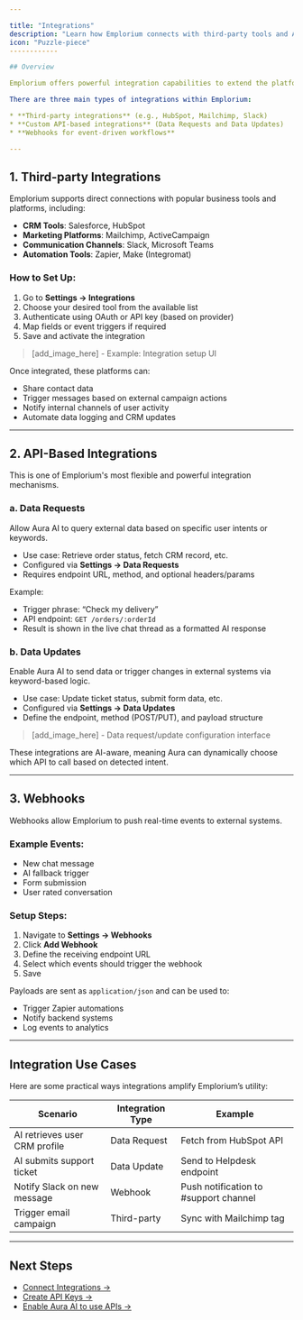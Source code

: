 ```yaml
---

title: "Integrations"
description: "Learn how Emplorium connects with third-party tools and APIs to help you streamline workflows, automate tasks, and access external data directly in your chat experience."
icon: "Puzzle-piece"
------------

## Overview

Emplorium offers powerful integration capabilities to extend the platform's functionality and align it with your existing tools. Whether you're connecting to a CRM, marketing tool, automation service, or using custom APIs, Emplorium provides a seamless integration layer across multiple channels.

There are three main types of integrations within Emplorium:

* **Third-party integrations** (e.g., HubSpot, Mailchimp, Slack)
* **Custom API-based integrations** (Data Requests and Data Updates)
* **Webhooks for event-driven workflows**

---
```


## 1. Third-party Integrations

Emplorium supports direct connections with popular business tools and platforms, including:

* **CRM Tools**: Salesforce, HubSpot
* **Marketing Platforms**: Mailchimp, ActiveCampaign
* **Communication Channels**: Slack, Microsoft Teams
* **Automation Tools**: Zapier, Make (Integromat)

### How to Set Up:

1. Go to **Settings → Integrations**
2. Choose your desired tool from the available list
3. Authenticate using OAuth or API key (based on provider)
4. Map fields or event triggers if required
5. Save and activate the integration

> \[add\_image\_here] - Example: Integration setup UI

Once integrated, these platforms can:

* Share contact data
* Trigger messages based on external campaign actions
* Notify internal channels of user activity
* Automate data logging and CRM updates

---

## 2. API-Based Integrations

This is one of Emplorium's most flexible and powerful integration mechanisms.

### a. **Data Requests**

Allow Aura AI to query external data based on specific user intents or keywords.

* Use case: Retrieve order status, fetch CRM record, etc.
* Configured via **Settings → Data Requests**
* Requires endpoint URL, method, and optional headers/params

Example:

* Trigger phrase: “Check my delivery”
* API endpoint: `GET /orders/:orderId`
* Result is shown in the live chat thread as a formatted AI response

### b. **Data Updates**

Enable Aura AI to send data or trigger changes in external systems via keyword-based logic.

* Use case: Update ticket status, submit form data, etc.
* Configured via **Settings → Data Updates**
* Define the endpoint, method (POST/PUT), and payload structure

> \[add\_image\_here] - Data request/update configuration interface

These integrations are AI-aware, meaning Aura can dynamically choose which API to call based on detected intent.

---

## 3. Webhooks

Webhooks allow Emplorium to push real-time events to external systems.

### Example Events:

* New chat message
* AI fallback trigger
* Form submission
* User rated conversation

### Setup Steps:

1. Navigate to **Settings → Webhooks**
2. Click **Add Webhook**
3. Define the receiving endpoint URL
4. Select which events should trigger the webhook
5. Save

Payloads are sent as `application/json` and can be used to:

* Trigger Zapier automations
* Notify backend systems
* Log events to analytics

---

## Integration Use Cases

Here are some practical ways integrations amplify Emplorium’s utility:

| Scenario                      | Integration Type | Example                               |
| ----------------------------- | ---------------- | ------------------------------------- |
| AI retrieves user CRM profile | Data Request     | Fetch from HubSpot API                |
| AI submits support ticket     | Data Update      | Send to Helpdesk endpoint             |
| Notify Slack on new message   | Webhook          | Push notification to #support channel |
| Trigger email campaign        | Third-party      | Sync with Mailchimp tag               |

---

## Next Steps

* [Connect Integrations →](/settings/integrations)
* [Create API Keys →](/settings/api-keys)
* [Enable Aura AI to use APIs →](/features/aura-ai-agent)
